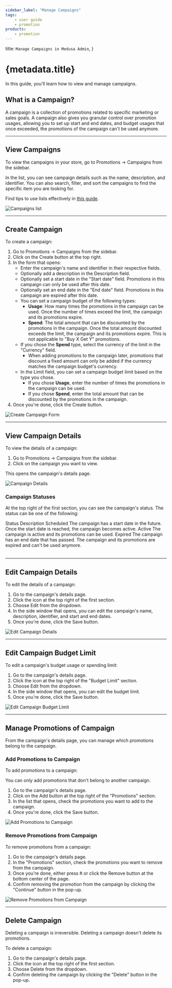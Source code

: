 ```yaml
---
sidebar_label: "Manage Campaigns"
tags:
    - user guide
    - promotion
products:
    - promotion
---
```



  title: `Manage Campaigns in Medusa Admin`,
}

# {metadata.title}

In this guide, you'll learn how to view and manage campaigns.

## What is a Campaign?

A campaign is a collection of promotions related to specific marketing or sales goals. A campaign also gives you granular control over promotion usages, allowing you to set up start and end dates, and budget usages that once exceeded, the promotions of the campaign can't be used anymore.

---

## View Campaigns

To view the campaigns in your store, go to Promotions -> Campaigns from the sidebar.

In the list, you can see campaign details such as the name, description, and identifier. You can also search, filter, and sort the campaigns to find the specific item you are looking for.

<Note title="Tip">

Find tips to use lists effectively in [this guide](../../tips/lists/page.mdx).

</Note>

![Campaigns list](https://res.cloudinary.com/dza7lstvk/image/upload/v1739953082/User%20Guide/Screenshot_2025-02-19_at_10.17.49_AM_wsuorp.png)

---

## Create Campaign

To create a campaign:

1. Go to Promotions -> Campaigns from the sidebar.
2. Click on the Create button at the top right.
3. In the form that opens:
    - Enter the campaign's name and identifier in their respective fields.
    - Optionally add a description in the Description field.
    - Optionally set a start date in the "Start date" field. Promotions in this campaign can only be used after this date.
    - Optionally set an end date in the "End date" field. Promotions in this campaign are expired after this date.
    - You can set a campaign budget of the following types:
        - **Usage**: How many times the promotions in the campaign can be used. Once the number of times exceed the limit, the campaign and its promotions expire.
        - **Spend**: The total amount that can be discounted by the promotions in the campaign. Once the total amount discounted exceeds the limit, the campaign and its promotions expire. This is not applicable to "Buy X Get Y" promotions.
    - If you chose the **Spend** type, select the currency of the limit in the "Currency" field.
        - When adding promotions to the campaign later, promotions that discount a fixed amount can only be added if the currency matches the campaign budget's currency.
    - In the Limit field, you can set a campaign budget limit based on the type you chose.
        - If you chose **Usage**, enter the number of times the promotions in the campaign can be used.
        - If you chose **Spend**, enter the total amount that can be discounted by the promotions in the campaign.
4. Once you're done, click the Create button.

![Create Campaign Form](https://res.cloudinary.com/dza7lstvk/image/upload/v1739953632/User%20Guide/Screenshot_2025-02-19_at_10.27.00_AM_u4w38d.png)

---

## View Campaign Details

To view the details of a campaign:

1. Go to Promotions -> Campaigns from the sidebar.
2. Click on the campaign you want to view.

This opens the campaign's details page.

![Campaign Details](https://res.cloudinary.com/dza7lstvk/image/upload/v1739953751/User%20Guide/Screenshot_2025-02-19_at_10.28.59_AM_lvi2vl.png)

### Campaign Statuses

At the top right of the first section, you can see the campaign's status. The status can be one of the following:

<Table>
  <Table.Header>
    <Table.Row>
      <Table.HeaderCell>Status</Table.HeaderCell>
      <Table.HeaderCell>Description</Table.HeaderCell>
    </Table.Row>
  </Table.Header>
  <Table.Body>
    <Table.Row>
      <Table.Cell>Scheduled</Table.Cell>
      <Table.Cell>The campaign has a start date in the future. Once the start date is reached, the campaign becomes active.</Table.Cell>
    </Table.Row>
    <Table.Row>
      <Table.Cell>Active</Table.Cell>
      <Table.Cell>The campaign is active and its promotions can be used.</Table.Cell>
    </Table.Row>
    <Table.Row>
      <Table.Cell>Expired</Table.Cell>
      <Table.Cell>The campaign has an end date that has passed. The campaign and its promotions are expired and can't be used anymore.</Table.Cell>
    </Table.Row>
  </Table.Body>
</Table>

---

## Edit Campaign Details

To edit the details of a campaign:

1. Go to the campaign's details page.
2. Click the <InlineIcon Icon={EllipsisHorizontal} alt="three-dots" /> icon at the top right of the first section.
3. Choose Edit from the dropdown.
4. In the side window that opens, you can edit the campaign's name, description, identifier, and start and end dates.
5. Once you're done, click the Save button.

![Edit Campaign Details](https://res.cloudinary.com/dza7lstvk/image/upload/v1739954855/User%20Guide/Screenshot_2025-02-19_at_10.47.24_AM_c81zgf.png)

---

## Edit Campaign Budget Limit

To edit a campaign's budget usage or spending limit:

1. Go to the campaign's details page.
2. Click the <InlineIcon Icon={EllipsisHorizontal} alt="three-dots" /> icon at the top right of the "Budget Limit" section.
3. Choose Edit from the dropdown.
4. In the side window that opens, you can edit the budget limit.
5. Once you're done, click the Save button.

![Edit Campaign Budget Limit](https://res.cloudinary.com/dza7lstvk/image/upload/v1739955041/User%20Guide/Screenshot_2025-02-19_at_10.50.32_AM_wsvwko.png)

---

## Manage Promotions of Campaign

From the campaign's details page, you can manage which promotions belong to the campaign.

### Add Promotions to Campaign

To add promotions to a campaign:

<Note title="Tip">

You can only add promotions that don't belong to another campaign.

</Note>

1. Go to the campaign's details page.
2. Click on the Add button at the top right of the "Promotions" section.
3. In the list that opens, check the promotions you want to add to the campaign.
4. Once you're done, click the Save button.

![Add Promotions to Campaign](https://res.cloudinary.com/dza7lstvk/image/upload/v1739954374/User%20Guide/Screenshot_2025-02-19_at_10.39.17_AM_gvzsjj.png)

### Remove Promotions from Campaign

To remove promotions from a campaign:

1. Go to the campaign's details page.
2. In the "Promotions" section, check the promotions you want to remove from the campaign.
3. Once you're done, either press <Kbd>R</Kbd> or click the Remove button at the bottom center of the page.
4. Confirm removing the promotion from the campaign by clicking the "Continue" button in the pop-up.

![Remove Promotions from Campaign](https://res.cloudinary.com/dza7lstvk/image/upload/v1739954706/User%20Guide/Screenshot_2025-02-19_at_10.42.49_AM_zk8mcr.png)

---

## Delete Campaign

<Note type="warning">

Deleting a campaign is irreversible. Deleting a campaign doesn't delete its promotions.

</Note>

To delete a campaign:

1. Go to the campaign's details page.
2. Click the <InlineIcon Icon={EllipsisHorizontal} alt="three-dots" /> icon at the top right of the first section.
3. Choose Delete from the dropdown.
4. Confirm deleting the campaign by clicking the "Delete" button in the pop-up.
